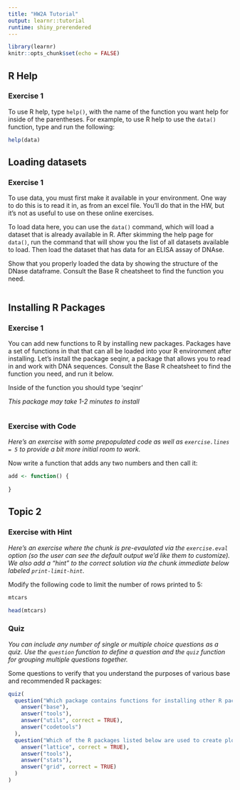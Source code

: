 ```yaml
---
title: "HW2A Tutorial"
output: learnr::tutorial
runtime: shiny_prerendered
---
```


```r
library(learnr)
knitr::opts_chunk$set(echo = FALSE)
```


## R Help

### Exercise 1

To use R help, type `help()`, with the name of the function you want help for inside of the parentheses. For example, to use R help to use the `data()` function, type and run the following:

```r
help(data)
```

## Loading datasets

### Exercise 1

To use data, you must first make it available in your environment. One way to do this is to read it in, as from an excel file. You'll do that in the HW, but it's not as useful to use on these online exercises.

To load data here, you can use the `data()` command, which will load a dataset that is already available in R. After skimming the help page for `data()`, run the command that will show you the list of all datasets available to load. Then load the dataset that has data for an ELISA assay of DNAse.

Show that you properly loaded the data by showing the structure of the DNase dataframe.
Consult the Base R cheatsheet to find the function you need. 

```r


```


## Installing R Packages

### Exercise 1

You can add new functions to R by installing new packages. Packages have a set of functions in that that can all be loaded into your R environment after installing. Let's install the package seqinr, a package that allows you to read in and work with DNA sequences. Consult the Base R cheatsheet to find the function you need, and run it below.

Inside of the function you should type 'seqinr'

*This package may take 1-2 minutes to install*

```r

```


### Exercise with Code

*Here's an exercise with some prepopulated code as well as `exercise.lines = 5` to provide a bit more initial room to work.*

Now write a function that adds any two numbers and then call it:

```r
add <- function() {
  
}
```

## Topic 2

### Exercise with Hint

*Here's an exercise where the chunk is pre-evaulated via the `exercise.eval` option (so the user can see the default output we'd like them to customize). We also add a "hint" to the correct solution via the chunk immediate below labeled `print-limit-hint`.*

Modify the following code to limit the number of rows printed to 5:

```r
mtcars
```

```r
head(mtcars)
```

### Quiz

*You can include any number of single or multiple choice questions as a quiz. Use the `question` function to define a question and the `quiz` function for grouping multiple questions together.*

Some questions to verify that you understand the purposes of various base and recommended R packages:

```r
quiz(
  question("Which package contains functions for installing other R packages?",
    answer("base"),
    answer("tools"),
    answer("utils", correct = TRUE),
    answer("codetools")
  ),
  question("Which of the R packages listed below are used to create plots?",
    answer("lattice", correct = TRUE),
    answer("tools"),
    answer("stats"),
    answer("grid", correct = TRUE)
  )
)
```

